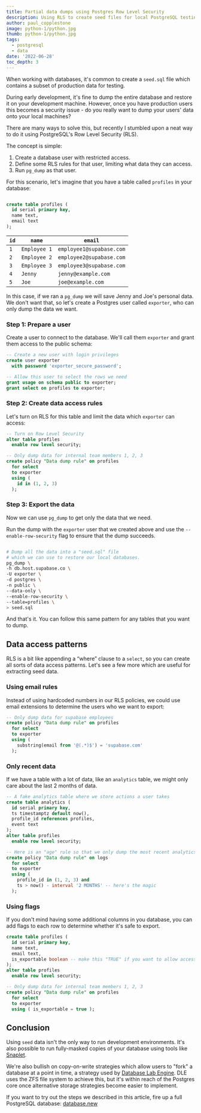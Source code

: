 ```yaml
---
title: Partial data dumps using Postgres Row Level Security
description: Using RLS to create seed files for local PostgreSQL testing.
author: paul_copplestone
image: python-1/python.jpg
thumb: python-1/python.jpg
tags:
  - postgresql
  - data
date: '2022-06-28'
toc_depth: 3
---
```


When working with databases, it's common to create a `seed.sql` file which contains a subset of production data for testing.

During early development, it's fine to dump the entire database and restore it on your development machine.
However, once you have production users this becomes a security issue - do you really want to dump your users' data onto your local machines?

There are many ways to solve this, but recently I stumbled upon a neat way to do it using PostgreSQL's Row Level Security (RLS).

The concept is simple:

1. Create a database user with restricted access.
2. Define some RLS rules for that user, limiting what data they can access.
3. Run `pg_dump` as that user.

For this scenario, let's imagine that you have a table called `profiles` in your database:

```sql hideCopy

create table profiles (
  id serial primary key,
  name text,
  email text
);
```

| `id` | `name`       | `email`                  |
| ---- | ------------ | ------------------------ |
| `1`  | `Employee 1` | `employee1@supabase.com` |
| `2`  | `Employee 2` | `employee2@supabase.com` |
| `3`  | `Employee 3` | `employee3@supabase.com` |
| `4`  | `Jenny`      | `jenny@example.com`      |
| `5`  | `Joe`        | `joe@example.com`        |

In this case, if we ran a `pg_dump` we will save Jenny and Joe's personal data. We don't want that, so let's create a Postgres user called `exporter`, who can only dump the data we want.

### Step 1: Prepare a user

Create a user to connect to the database. We'll call them `exporter` and grant them access to the public schema:

```sql hideCopy
-- Create a new user with login privileges
create user exporter
  with password 'exporter_secure_password';

-- Allow this user to select the rows we need
grant usage on schema public to exporter;
grant select on profiles to exporter;
```

### Step 2: Create data access rules

Let's turn on RLS for this table and limit the data which `exporter` can access:

```sql hideCopy
-- Turn on Row Level Security
alter table profiles
  enable row level security;

-- Only dump data for internal team members 1, 2, 3
create policy "Data dump rule" on profiles
  for select
  to exporter
  using (
    id in (1, 2, 3)
  );
```

### Step 3: Export the data

Now we can use `pg_dump` to get only the data that we need.

Run the dump with the `exporter` user that we created above and use the `--enable-row-security` flag to ensure that the dump succeeds.

```bash hideCopy

# Dump all the data into a "seed.sql" file
# which we can use to restore our local databases.
pg_dump \
-h db.host.supabase.co \
-U exporter \
-d postgres \
-n public \
--data-only \
--enable-row-security \
--table=profiles \
> seed.sql
```

And that's it. You can follow this same pattern for any tables that you want to dump.

## Data access patterns

RLS is a bit like appending a “where” clause to a `select`, so you can create all sorts of data access patterns. Let's see a few more which are useful for extracting seed data.

### Using email rules

Instead of using hardcoded numbers in our RLS policies, we could use email extensions to determine the users who we want to export:

```sql hideCopy
-- Only dump data for supabase employees
create policy "Data dump rule" on profiles
  for select
  to exporter
  using (
    substring(email from '@(.*)$') = 'supabase.com'
  );

```

### Only recent data

If we have a table with a lot of data, like an `analytics` table, we might only care about the last 2 months of data.

```sql hideCopy
-- A fake analytics table where we store actions a user takes
create table analytics (
  id serial primary key,
  ts timestamptz default now(),
  profile_id references profiles,
  event text
);
alter table profiles
  enable row level security;

-- Here is an "age" rule so that we only dump the most recent analytics
create policy "Data dump rule" on logs
  for select
  to exporter
  using (
    profile_id in (1, 2, 3) and
    ts > now() - interval '2 MONTHS' -- here's the magic
  );
```

### Using flags

If you don't mind having some additional columns in you database, you can add flags to each row to determine whether it's safe to export.

```sql hideCopy
create table profiles (
  id serial primary key,
  name text,
  email text,
  is_exportable boolean -- make this "TRUE" if you want to allow access
);
alter table profiles
  enable row level security;

-- Only dump data for internal team members 1, 2, 3
create policy "Data dump rule" on profiles
  for select
  to exporter
  using ( is_exportable = true );

```

## Conclusion

Using `seed` data isn't the only way to run development environments. It's also possible to run fully-masked copies of your database using tools like
[Snaplet](https://docs.snaplet.dev/tutorials/supabase-clone-environments).

We're also bullish on copy-on-write strategies which allow users to "fork" a database at a point in time,
a strategy used by [Database Lab Engine](https://postgres.ai/docs/database-lab).
DLE uses the ZFS file system to achieve this, but it's within reach of the Postgres core once alternative storage strategies become easier to implement.

If you want to try out the steps we described in this article, fire up a full PostgreSQL database: [database.new](https://database.new)
